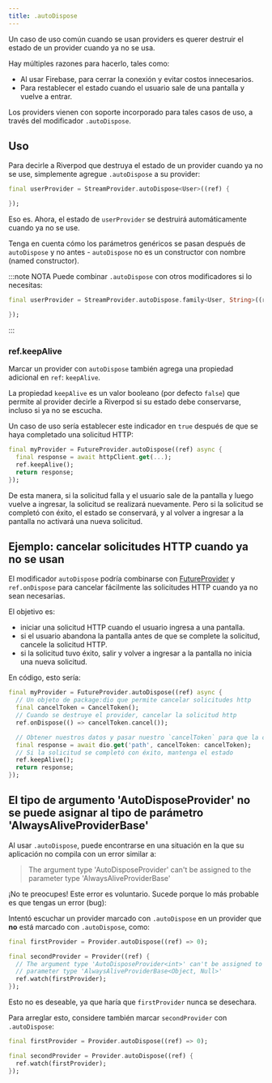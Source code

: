 ```yaml
---
title: .autoDispose
---
```



Un caso de uso común cuando se usan providers es querer destruir 
el estado de un provider cuando ya no se usa.

Hay múltiples razones para hacerlo, tales como:

- Al usar Firebase, para cerrar la conexión y evitar costos innecesarios.
- Para restablecer el estado cuando el usuario sale de una pantalla y vuelve a entrar.

Los providers vienen con soporte incorporado para tales casos de uso, 
a través del modificador `.autoDispose`.

## Uso

Para decirle a Riverpod que destruya el estado de un provider cuando ya no se use, 
simplemente agregue `.autoDispose` a su provider:

```dart
final userProvider = StreamProvider.autoDispose<User>((ref) {

});
```

Eso es. Ahora, el estado de `userProvider` se destruirá automáticamente cuando ya no se use.

Tenga en cuenta cómo los parámetros genéricos se pasan después de `autoDispose` y no antes - 
`autoDispose` no es un constructor con nombre (named constructor).

:::note NOTA
Puede combinar `.autoDispose` con otros modificadores si lo necesitas:

```dart
final userProvider = StreamProvider.autoDispose.family<User, String>((ref, id) {

});
```

:::

### ref.keepAlive

Marcar un provider con `autoDispose` también agrega una propiedad adicional en `ref`: `keepAlive`.

La propiedad `keepAlive` es un valor booleano (por defecto `false`) que permite al provider 
decirle a Riverpod si su estado debe conservarse, incluso si ya no se escucha.

Un caso de uso sería establecer este indicador en `true` después de que se haya completado una solicitud HTTP:

```dart
final myProvider = FutureProvider.autoDispose((ref) async {
  final response = await httpClient.get(...);
  ref.keepAlive();
  return response;
});
```

De esta manera, si la solicitud falla y el usuario sale de la pantalla y luego vuelve a ingresar, 
la solicitud se realizará nuevamente. Pero si la solicitud se completó con éxito, 
el estado se conservará, y al volver a ingresar a la pantalla no activará una nueva solicitud.

## Ejemplo: cancelar solicitudes HTTP cuando ya no se usan

El modificador `autoDispose` podría combinarse con [FutureProvider] y `ref.onDispose` para cancelar 
fácilmente las solicitudes HTTP cuando ya no sean necesarias.

El objetivo es:

- iniciar una solicitud HTTP cuando el usuario ingresa a una pantalla.
- si el usuario abandona la pantalla antes de que se complete la solicitud, cancele la solicitud HTTP.
- si la solicitud tuvo éxito, salir y volver a ingresar a la pantalla no inicia una nueva solicitud.

En código, esto sería:

```dart
final myProvider = FutureProvider.autoDispose((ref) async {
  // Un objeto de package:dio que permite cancelar solicitudes http
  final cancelToken = CancelToken();
  // Cuando se destruye el provider, cancelar la solicitud http
  ref.onDispose(() => cancelToken.cancel());

  // Obtener nuestros datos y pasar nuestro `cancelToken` para que la cancelación funcione
  final response = await dio.get('path', cancelToken: cancelToken);
  // Si la solicitud se completó con éxito, mantenga el estado
  ref.keepAlive();
  return response;
});
```

## El tipo de argumento 'AutoDisposeProvider' no se puede asignar al tipo de parámetro 'AlwaysAliveProviderBase'

Al usar `.autoDispose`, puede encontrarse en una situación en la que su 
aplicación no compila con un error similar a:

> The argument type 'AutoDisposeProvider' can't be assigned to the parameter
> type 'AlwaysAliveProviderBase'

¡No te preocupes! Este error es voluntario. Sucede porque lo más probable es que tengas un error (bug):

Intentó escuchar un provider marcado con `.autoDispose` en un provider que **no** está marcado 
con `.autoDispose`, como:

```dart
final firstProvider = Provider.autoDispose((ref) => 0);

final secondProvider = Provider((ref) {
  // The argument type 'AutoDisposeProvider<int>' can't be assigned to the
  // parameter type 'AlwaysAliveProviderBase<Object, Null>'
  ref.watch(firstProvider);
});
```

Esto no es deseable, ya que haría que `firstProvider` nunca se desechara.

Para arreglar esto, considere también marcar `secondProvider` con `.autoDispose`:

```dart
final firstProvider = Provider.autoDispose((ref) => 0);

final secondProvider = Provider.autoDispose((ref) {
  ref.watch(firstProvider);
});
```
[futureprovider]: https://pub.dev/documentation/hooks_riverpod/latest/hooks_riverpod/FutureProvider-class.html
